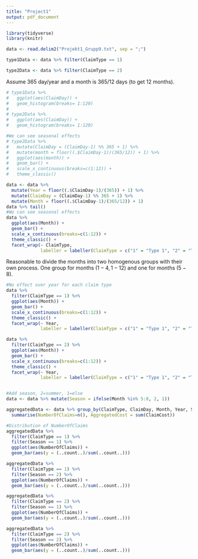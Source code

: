 ```yaml
---
title: "Project1"
output: pdf_document
---
```



```r

library(tidyverse)
library(knitr)

data <- read.delim2("Projekt1_Grupp9.txt", sep = ";")

type1Data <- data %>% filter(ClaimType == 1)

type2Data <- data %>% filter(ClaimType == 2)

```


Assume 365 day/year and a month is 365/12 days (to get 12 months). 


```r
# type1Data %>% 
#   ggplot(aes(ClaimDay)) +
#   geom_histogram(breaks= 1:120)
# 
# type2Data %>% 
#   ggplot(aes(ClaimDay)) +
#   geom_histogram(breaks= 1:120)

#We can see seasonal effects
# type2Data %>% 
#   mutate(ClaimDay = (ClaimDay-1) %% 365 + 1) %>% 
#   mutate(month = floor((.$ClaimDay-1)/(365/12)) + 1) %>% 
#   ggplot(aes(month)) +
#   geom_bar() +
#   scale_x_continuous(breaks=c(1:12)) +
#   theme_classic()

data <- data %>% 
  mutate(Year = floor((.$ClaimDay-1)/(365)) + 1) %>% 
  mutate(ClaimDay = (ClaimDay-1) %% 365 + 1) %>% 
  mutate(Month = floor((.$ClaimDay-1)/(365/12)) + 1) 
data %>% tail()
#We can see seasonal effects
data %>% 
  ggplot(aes(Month)) +
  geom_bar() +
  scale_x_continuous(breaks=c(1:12)) +
  theme_classic() +
  facet_wrap(~ ClaimType, 
             labeller = labeller(ClaimType = c("1" = "Type 1", "2" = "Type 2")))
```

Reasonable to divide the months into two homogenous groups with their own process. One group for months $(1-4, 1-12)$ and one for months $(5-8)$.

```r
#No effect over year for each claim type
data %>% 
  filter(ClaimType == 1) %>% 
  ggplot(aes(Month)) +
  geom_bar() +
  scale_x_continuous(breaks=c(1:12)) +
  theme_classic() +
  facet_wrap(~ Year, 
             labeller = labeller(ClaimType = c("1" = "Type 1", "2" = "Type 2")))

data %>% 
  filter(ClaimType == 2) %>% 
  ggplot(aes(Month)) +
  geom_bar() +
  scale_x_continuous(breaks=c(1:12)) +
  theme_classic() +
  facet_wrap(~ Year, 
             labeller = labeller(ClaimType = c("1" = "Type 1", "2" = "Type 2")))


#Add season, 2=summer, 1=else
data <- data %>% mutate(Season = ifelse(Month %in% 5:8, 2, 1))

aggregatedData <- data %>% group_by(ClaimType, ClaimDay, Month, Year, Season) %>% 
  summarise(NumberOfClaims=n(), AggregatedCost = sum(ClaimCost))

#Distribution of NumberOfClaims
aggregatedData %>% 
  filter(ClaimType == 1) %>% 
  filter(Season == 1) %>% 
  ggplot(aes(NumberOfClaims)) +
  geom_bar(aes(y = (..count..)/sum(..count..)))

aggregatedData %>% 
  filter(ClaimType == 1) %>% 
  filter(Season == 2) %>% 
  ggplot(aes(NumberOfClaims)) +
  geom_bar(aes(y = (..count..)/sum(..count..)))

aggregatedData %>% 
  filter(ClaimType == 2) %>% 
  filter(Season == 1) %>% 
  ggplot(aes(NumberOfClaims)) +
  geom_bar(aes(y = (..count..)/sum(..count..)))

aggregatedData %>% 
  filter(ClaimType == 2) %>% 
  filter(Season == 2) %>% 
  ggplot(aes(NumberOfClaims)) +
  geom_bar(aes(y = (..count..)/sum(..count..)))
```




